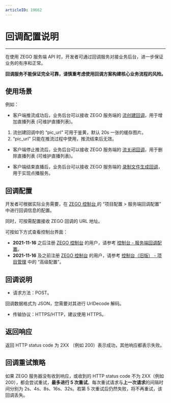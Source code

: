 ```yaml
---
articleID: 19662
---
```



# 回调配置说明
---

在使用 ZEGO 服务端 API 时，开发者可通过回调服务对接业务后台，进一步保证业务的有序和正常。

<Warning title="注意">


**回调服务不能保证完全可靠，请慎重考虑使用回调方案构建核心业务流程的风险。**

</Warning>



## 使用场景

例如：

- 客户端推流成功后，业务后台可以接收 ZEGO 服务端的 [流创建回调](!Callback/Stream_Create)，用于增加直播列表 (可维护直播列表)。

<Note title="说明">


1. 流创建回调中的 “pic_url” 可用于鉴黄，默认 20s 一张的缓存图片。 
2. “pic_url” 只能在推流过程中使用，推流结束后无效。

</Note>



- 客户端停止推流后，业务后台可以接收 ZEGO 服务端的 [流关闭回调](!Callback/Stream_Close)，用于删除直播列表 (可维护直播列表)。

- 客户端结束直播后，业务后台可以接收 ZEGO 服务端的 [录制文件生成回调](!Callback/Record_File_Create_Callback)，用于实现点播服务。


## 回调配置

开发者可根据实际业务需要，在 [ZEGO 控制台 ](https://console.zego.im) 的 “项目配置 > 服务端回调配置” 中进行回调信息的配置。


同时，可按需配置接收 ZEGO 回调的 URL 地址。

<Note title="说明">


可按如下方式查看控制台界面：

- **2021-11-16** 之后注册 [ZEGO 控制台](https://console.zego.im) 的用户，请参考 [控制台 - 服务端回调配置](/console/server-callback-configuration)。
- **2021-11-16** 及之前注册 [ZEGO 控制台](https://console.zego.im) 的用户，请参考 [控制台（旧版） - 项目管理](/console-old/guide-doc#4) 中的 “高级配置”。

</Note>




## 回调说明

- 请求方法：POST。

<Note title="说明">

 
  回调数据格式为 JSON，您需要对其进行 UrlDecode 解码。
   
</Note>



- 传输协议：HTTPS/HTTP，建议使用 HTTPS。

## 返回响应

返回 HTTP status code 为 2XX （例如 200）表示成功，其他响应都表示失败。

## 回调重试策略

如果 ZEGO 服务器没有收到响应，或收到的 HTTP status code 不为 2XX（例如 200），都会尝试重试，**最多进行 5 次重试**。每次重试请求与**上一次请求**的间隔时间分别为 2s、4s、8s、16s、32s。若第 5 次重试后仍然失败，将不再重试，该回调丢失。
